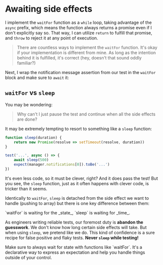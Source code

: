 # Awaiting side effects

I implement the `waitFor` function as a `while` loop, taking advantage of the `async` prefix, which means the function always returns a promise even if I don't explicitly say so. That way, I can utilize `return` to fulfill that promise, and `throw` to reject it at any point of execution.

<CodeFile file="greet.test.js" range="39-56" highlight="47,50" />

> There are countless ways to implement the `waitFor` function. It's okay if your implementation is different from mine. As long as the intention behind it is fulfilled, it's correct (hey, doesn't that sound oddly familiar?)

Next, I wrap the notification message assertion from our test in the `waitFor` block and make sure to `await` it:

<CodeFile file="greet.test.js" range="58-65" highlight="62-64" />

## `waitFor` vs `sleep`

You may be wondering:

> Why can't I just pause the test and continue when all the side effects are done?

It may be extremely tempting to resort to something like a `sleep` function:

```js lines=6
function sleep(duration) {
	return new Promise(resolve => setTimeout(resolve, duration))
}

test('...', async () => {
	await sleep(500)
	expect(manager.notifications[0]).toBe('...')
})
```

It's even less code, so it must be clever, right? And it does pass the test! But you see, the `sleep` function, just as it often happens with clever code, is tricker than it seems.

Identically to `waitFor`, `sleep` is detached from the side effect we want to handle (pushing to array) but there is one key difference between them:

<callout-info class="important">
	`waitFor` is waiting for the _state_, `sleep` is waiting for _time_.
</callout-info>

As engineers writing reliable tests, our foremost duty is **abandon the guesswork**. We don't know how long certain side effects will take. But when using `sleep`, we pretend like we do. This kind of confidence is a sure recipe for false positive and flaky tests. **Never `sleep` while testing!**

<callout-success>
	Make sure to always wait for state with functions like `waitFor`. It's a
	declarative way to express an expectation and help you handle things outside
	of your control.
</callout-success>
